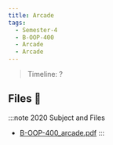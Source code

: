 ```yaml
---
title: Arcade
tags:
  - Semester-4
  - B-OOP-400
  - Arcade
  - Arcade
---
```

> Timeline: ?


## Files 📂

:::note 2020 Subject and Files
- [B-OOP-400_arcade.pdf](https://github.com/Studio-17/Epitech-Subjects/raw/main/Semester-4/B-OOP-400/Arcade/Arcade/B-OOP-400_arcade.pdf)
:::
